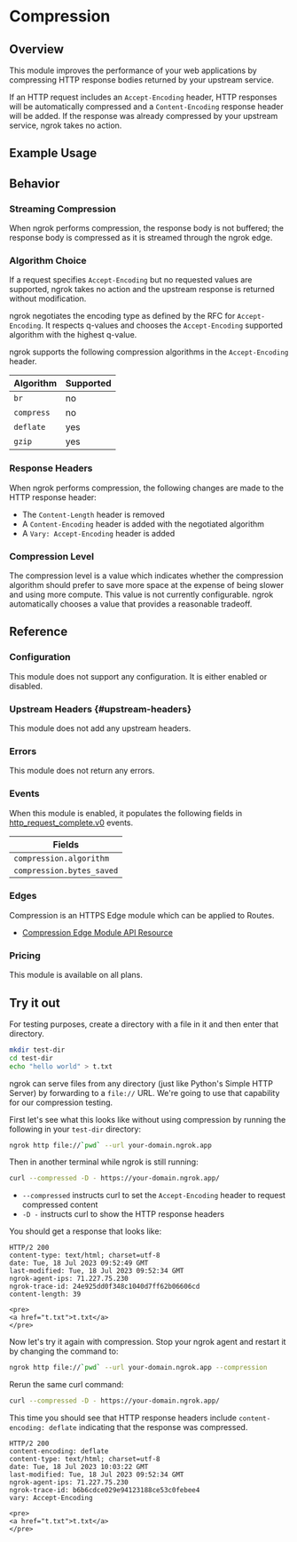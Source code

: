 
# Compression

## Overview

This module improves the performance of your web applications by compressing
HTTP response bodies returned by your upstream service.

If an HTTP request includes an `Accept-Encoding` header, HTTP responses will be
automatically compressed and a `Content-Encoding` response header will be
added. If the response was already compressed by your upstream service, ngrok
takes no action.

## Example Usage

<Tabs groupId="connectivity" queryString="cty">
	<TabItem value="agent-cli" label="Agent CLI" default>
		<AgentCliExample />
	</TabItem>
	<TabItem value="agent-config" label="Agent Config">
		<AgentConfigExample />
	</TabItem>
	<TabItem value="ssh" label="SSH">
		<SshExample />
	</TabItem>
	<TabItem value="go-sdk" label="Go">
		<GoSdkExample />
	</TabItem>
	<TabItem value="javascript-sdk" label="Javascript">
		<JavascriptSdkExample />
	</TabItem>
	<TabItem value="python-sdk" label="Python">
		<PythonSdkExample />
	</TabItem>
	<TabItem value="rust-sdk" label="Rust">
		<RustSdkExample />
	</TabItem>
	<TabItem value="k8s" label="Kubernetes Controller">
		<KubernetesExample />
	</TabItem>
</Tabs>

## Behavior

### Streaming Compression

When ngrok performs compression, the response body is not buffered; the
response body is compressed as it is streamed through the ngrok edge.

### Algorithm Choice

If a request specifies `Accept-Encoding` but no requested values are supported,
ngrok takes no action and the upstream response is returned without
modification.

ngrok negotiates the encoding type as defined by the RFC for `Accept-Encoding`.
It respects q-values and chooses the `Accept-Encoding` supported algorithm with
the highest q-value.

ngrok supports the following compression algorithms in the `Accept-Encoding`
header.

| Algorithm  | Supported |
| ---------- | --------- |
| `br`       | no        |
| `compress` | no        |
| `deflate`  | yes       |
| `gzip`     | yes       |

### Response Headers

When ngrok performs compression, the following changes are made to
the HTTP response header:

- The `Content-Length` header is removed
- A `Content-Encoding` header is added with the negotiated algorithm
- A `Vary: Accept-Encoding` header is added

### Compression Level

The compression level is a value which indicates whether the compression
algorithm should prefer to save more space at the expense of being slower and
using more compute. This value is not currently configurable. ngrok
automatically chooses a value that provides a reasonable tradeoff.

## Reference

### Configuration

This module does not support any configuration. It is either enabled or
disabled.

### Upstream Headers {#upstream-headers}

This module does not add any upstream headers.

### Errors

This module does not return any errors.

### Events

When this module is enabled, it populates the following fields in
[http_request_complete.v0](/obs/reference/#http-request-complete) events.

| Fields                    |
| ------------------------- |
| `compression.algorithm`   |
| `compression.bytes_saved` |

### Edges

Compression is an HTTPS Edge module which can be applied to Routes.

- [Compression Edge Module API Resource](/api/resources/edge-route-compression-module/)

### Pricing

This module is available on all plans.

## Try it out

For testing purposes, create a directory with a file in it and then enter that
directory.

```bash
mkdir test-dir
cd test-dir
echo "hello world" > t.txt
```

ngrok can serve files from any directory (just like Python's Simple HTTP
Server) by forwarding to a `file://` URL. We're going to use that capability
for our compression testing.

First let's see what this looks like without using compression by running the
following in your `test-dir` directory:

```bash
ngrok http file://`pwd` --url your-domain.ngrok.app
```

Then in another terminal while ngrok is still running:

```bash
curl --compressed -D - https://your-domain.ngrok.app/
```

- `--compressed` instructs curl to set the `Accept-Encoding` header to request
  compressed content
- `-D -` instructs curl to show the HTTP response headers

You should get a response that looks like:

```http
HTTP/2 200
content-type: text/html; charset=utf-8
date: Tue, 18 Jul 2023 09:52:49 GMT
last-modified: Tue, 18 Jul 2023 09:52:34 GMT
ngrok-agent-ips: 71.227.75.230
ngrok-trace-id: 24e925dd0f348c1040d7ff62b06606cd
content-length: 39

<pre>
<a href="t.txt">t.txt</a>
</pre>
```

Now let's try it again with compression. Stop your ngrok agent and restart it
by changing the command to:

```bash
ngrok http file://`pwd` --url your-domain.ngrok.app --compression
```

Rerun the same curl command:

```bash
curl --compressed -D - https://your-domain.ngrok.app/
```

This time you should see that HTTP response headers include `content-encoding:
deflate` indicating that the response was compressed.

```http
HTTP/2 200
content-encoding: deflate
content-type: text/html; charset=utf-8
date: Tue, 18 Jul 2023 10:03:22 GMT
last-modified: Tue, 18 Jul 2023 09:52:34 GMT
ngrok-agent-ips: 71.227.75.230
ngrok-trace-id: b6b6cdce029e94123188ce53c0febee4
vary: Accept-Encoding

<pre>
<a href="t.txt">t.txt</a>
</pre>
```
